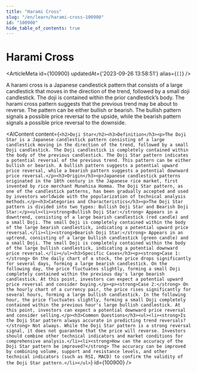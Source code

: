 ```yaml
---
title: "Harami Cross"
slug: "/en/learn/harami-cross-100900"
id: "100900"
hide_table_of_contents: true
---
```



# Harami Cross

<ArticleMeta id={100900} updatedAt={'2023-09-26 13:58:51'} alias={`[]`} />
<div className='border-solid border-b border-t-0 my-4 border-[var(--ifm-color-gray-300)]' />

A harami cross is a Japanese candlestick pattern that consists of a large candlestick that moves in the direction of the trend, followed by a small doji candlestick. The doji is contained within the prior candlestick’s body. The harami cross pattern suggests that the previous trend may be about to reverse. The pattern can be either bullish or bearish. The bullish pattern signals a possible price reversal to the upside, while the bearish pattern signals a possible price reversal to the downside.

<AIContent content={`<h2>Doji Star</h2><h3>Definition</h3><p>The Doji Star is a Japanese candlestick pattern consisting of a large candlestick moving in the direction of the trend, followed by a small Doji candlestick. The Doji candlestick is completely contained within the body of the previous candlestick. The Doji Star pattern indicates a potential reversal of the previous trend. This pattern can be either bullish or bearish. A bullish pattern suggests a potential upward price reversal, while a bearish pattern suggests a potential downward price reversal.</p><h3>Origin</h3><p>Japanese candlestick patterns originated in the 18th century in the Japanese rice market, first invented by rice merchant Munehisa Homma. The Doji Star pattern, as one of the candlestick patterns, has been gradually accepted and used by investors worldwide with the popularization of technical analysis methods.</p><h3>Categories and Characteristics</h3><p>The Doji Star pattern is divided into two types: Bullish Doji Star and Bearish Doji Star:</p><ul><li><strong>Bullish Doji Star:</strong> Appears in a downtrend, consisting of a large bearish candlestick (red candle) and a small Doji. The small Doji is completely contained within the body of the large bearish candlestick, indicating a potential upward price reversal.</li><li><strong>Bearish Doji Star:</strong> Appears in an uptrend, consisting of a large bullish candlestick (green candle) and a small Doji. The small Doji is completely contained within the body of the large bullish candlestick, indicating a potential downward price reversal.</li></ul><h3>Specific Cases</h3><p><strong>Case 1:</strong> On the daily chart of a stock, the price drops significantly for several days, forming a large bearish candlestick. On the following day, the price fluctuates slightly, forming a small Doji completely contained within the previous day's large bearish candlestick. At this point, investors can expect a potential upward price reversal and consider buying.</p><p><strong>Case 2:</strong> On the hourly chart of a currency pair, the price rises significantly for several hours, forming a large bullish candlestick. In the following hour, the price fluctuates slightly, forming a small Doji completely contained within the previous hour's large bullish candlestick. At this point, investors can expect a potential downward price reversal and consider selling.</p><h3>Common Questions</h3><ul><li><strong>Is the Doji Star pattern always accurate in predicting trend reversals?</strong> Not always. While the Doji Star pattern is a strong reversal signal, it does not guarantee that the price will reverse. Investors should combine other technical indicators and market conditions for comprehensive analysis.</li><li><strong>How can the accuracy of the Doji Star pattern be improved?</strong> The accuracy can be improved by combining volume, support and resistance levels, and other technical indicators (such as RSI, MACD) to confirm the validity of the Doji Star pattern.</li></ul>`} id={100900} />
